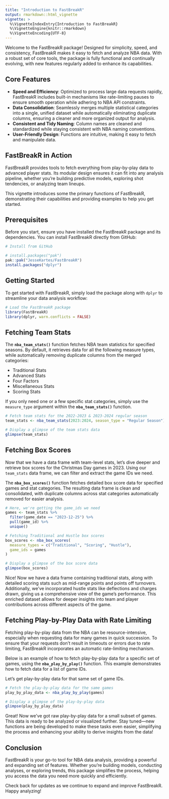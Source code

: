 ```yaml
---
title: "Introduction to FastBreakR"
output: rmarkdown::html_vignette
vignette: >
  %\VignetteIndexEntry{Introduction to FastBreakR}
  %\VignetteEngine{knitr::rmarkdown}
  %\VignetteEncoding{UTF-8}
---
```


Welcome to the FastBreakR package! Designed for simplicity, speed, and consistency, FastBreakR makes it easy to fetch and analyze NBA data. With a robust set of core tools, the package is fully functional and continually evolving, with new features regularly added to enhance its capabilities.

## Core Features

- **Speed and Efficiency**: Optimized to process large data requests rapidly, FastBreakR includes built-in mechanisms like rate-limiting pauses to ensure smooth operation while adhering to NBA API constraints.
- **Data Consolidation**: Seamlessly merges multiple statistical categories into a single, unified dataset while automatically eliminating duplicate columns, ensuring a cleaner and more organized output for analysis.
- **Consistent and Tidy Naming**: Column names are cleaned and standardized while staying consistent with NBA naming conventions.
- **User-Friendly Design**: Functions are intuitive, making it easy to fetch and manipulate data.

## FastBreakR in Action

FastBreakR provides tools to fetch everything from play-by-play data to advanced player stats. Its modular design ensures it can fit into any analysis pipeline, whether you're building predictive models, exploring shot tendencies, or analyzing team lineups.

This vignette introduces some the primary functions of FastBreakR, demonstrating their capabilities and providing examples to help you get started.

## Prerequisites
Before you start, ensure you have installed the FastBreakR package and its dependencies. You can install FastBreakR directly from GitHub:

```r
# Install from GitHub

# install.packages("pak")
pak::pak("JesseKartes/FastBreakR")
install.packages("dplyr")
```

## Getting Started

To get started with FastBreakR, simply load the package along with `dplyr` to streamline your data analysis workflow:

```r
# Load the FastBreakR package
library(FastBreakR)
library(dplyr, warn.conflicts = FALSE)
```

## Fetching Team Stats

The **`nba_team_stats()`** function fetches NBA team statistics for specified seasons. By default, it retrieves data for all the following measure types, while automatically removing duplicate columns from the merged categories:

- Traditional Stats
- Advanced Stats
- Four Factors
- Miscellaneous Stats
- Scoring Stats

If you only need one or a few specific stat categories, simply use the `measure_type` argument within the **`nba_team_stats()`** function.

```r
# Fetch team stats for the 2022-2023 & 2023-2024 regular season
team_stats <- nba_team_stats(2023:2024, season_type = "Regular Season")

# Display a glimpse of the team stats data
glimpse(team_stats)
```

## Fetching Box Scores

Now that we have a data frame with team-level stats, let’s dive deeper and retrieve box scores for the Christmas Day games in 2023. Using our `team_stats` data frame, we can filter and extract the game IDs we need.

The **`nba_box_scores()`** function fetches detailed box score data for specified games and stat categories. The resulting data frame is clean and consolidated, with duplicate columns across stat categories automatically removed for easier analysis.

```r
# Here, we're getting the game_ids we need
games <- team_stats %>%
  filter(game_date == "2023-12-25") %>%
  pull(game_id) %>%
  unique()

# Fetching Traditional and Hustle box scores
box_scores <- nba_box_scores(
  measure_types = c("Traditional", "Scoring", "Hustle"),
  game_ids = games
)

# Display a glimpse of the box score data
glimpse(box_scores)
```

Nice! Now we have a data frame containing traditional stats, along with detailed scoring stats such as mid-range points and points off turnovers. Additionally, we’ve incorporated hustle stats like deflections and charges drawn, giving us a comprehensive view of the game’s performance. This enriched dataset allows for deeper insights into team and player contributions across different aspects of the game.

## Fetching Play-by-Play Data with Rate Limiting

Fetching play-by-play data from the NBA can be resource-intensive, especially when requesting data for many games in quick succession. To ensure that your requests don't result in timeouts or errors due to rate limiting, FastBreakR incorporates an automatic rate-limiting mechanism.

Below is an example of how to fetch play-by-play data for a specific set of games, using the **`nba_play_by_play()`** function. This example demonstrates how to fetch data for a list of game IDs.

Let's get play-by-play data for that same set of game IDs.

```r
# Fetch the play-by-play data for the same games
play_by_play_data <- nba_play_by_play(games)

# Display a glimpse of the play-by-play data
glimpse(play_by_play_data)
```

Great! Now we've got raw play-by-play data for a small subset of games. This data is ready to be analyzed or visualized further. Stay tuned—new functions are being developed to make these tasks even easier, simplifying the process and enhancing your ability to derive insights from the data!

## Conclusion

FastBreakR is your go-to tool for NBA data analysis, providing a powerful and expanding set of features. Whether you're building models, conducting analyses, or exploring trends, this package simplifies the process, helping you access the data you need more quickly and efficiently.

Check back for updates as we continue to expand and improve FastBreakR. Happy analyzing!







